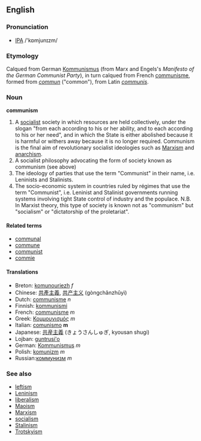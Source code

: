 ==English==
===Pronunciation===
* [[IPA]] /'kɒmjunɪzm/
===Etymology===
Calqued from German [[Kommunismus]] (from Marx and Engels's ''Manifesto of the German Communist Party''), in turn calqued from French [[communisme]], formed from ''[[commun]]'' ("common"), from Latin ''[[communis]]''.

===Noun===
'''communism'''
#A [[socialist]] society in which resources are held collectively, under the slogan "from each according to his or her ability, and to each according to his or her need", and in which the State is either abolished because it is harmful or withers away because it is no longer required.  Communism is the final aim of revolutionary socialist ideologies such as [[Marxism]] and [[anarchism]].
#A socialist philosophy advocating the form of society known as communism (see above)
#The ideology of parties that use the term "Communist" in their name, i.e. Leninists and Stalinists.
#The socio-economic system in countries ruled by régimes that use the term "Communist", i.e. Leninist and Stalinist governments running systems involving tight State control of industry and the populace.  N.B. In Marxist theory, this type of society is known not as "communism" but "socialism" or "dictatorship of the proletariat".

====Related terms====
*[[communal]]
*[[commune]]
*[[communist]]
*[[commie]]

====Translations====
*Breton: [[komunouriezh]] ''f''
*Chinese: [[共產主義]], [[共产主义]] (gòngchǎnzhǔyì)
*Dutch: [[communisme]] ''n''
*Finnish: [[kommunismi]]
*French: [[communisme]] ''m''
*Greek: [[Κομμουνισμός]] ''m''
*Italian: [[comunismo]] '''m'''
*Japanese: [[共産主義]] (きょうさんしゅぎ, kyousan shugi)
*Lojban: [[guntrusi'o]]
*German: [[Kommunismus]] ''m''
*Polish: [[komunizm]] ''m''
*Russian:[[коммунизм]] ''m''

===See also===
*[[leftism]]
*[[Leninism]]
*[[liberalism]]
*[[Maoism]]
*[[Marxism]]
*[[socialism]]
*[[Stalinism]]
*[[Trotskyism]]